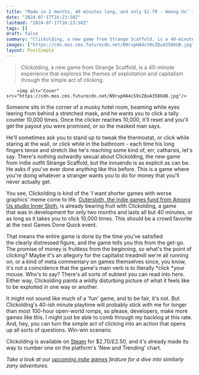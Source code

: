 ```yaml
---
title: "Made in 2 months, 40 minutes long, and only $2.70 - Among Us' indie fund has already financed a Steam hit that I can't stop thinking about"
date: "2024-07-17T16:23:50Z"
lastmod: "2024-07-17T16:23:50Z"
tags: []
draft: false
summary: "Clickolding, a new game from Strange Scaffold, is a 40-minute experience that explores the themes of exploitation and capitalism through the simple act of clicking."
images: ["https://cdn.mos.cms.futurecdn.net/N9rupHA4cS9sZQuA358kUB.jpg"]
layout: PostSimple
---
```

> Clickolding, a new game from Strange Scaffold, is a 40-minute experience that explores the themes of exploitation and capitalism through the simple act of clicking.


        <img alt="Cover" src="https://cdn.mos.cms.futurecdn.net/N9rupHA4cS9sZQuA358kUB.jpg"/>
        
Someone sits in the corner of a musky hotel room, beaming white eyes leering from behind a stretched mask, and he wants you to click a tally counter 10,000 times. Once the clicker reaches 10,000, it'll reset and you'll get the payout you were promised, or so the masked man says. 

He'll sometimes ask you to stand up to tweak the thermostat, or click while staring at the wall, or click while in the bathroom - each time his long fingers tense and stretch like he's reaching some kind of, err, catharsis, let's say. There's nothing outwardly sexual about Clickolding, the new game from indie outfit Strange Scaffold, but the innuendo is as explicit as can be. He asks if you've ever done anything like this before. This is a game where you're doing whatever a stranger wants you to do for money that you'll never actually get. 

You see, Clickolding is kind of the 'I want shorter games with worse graphics' meme come to life. [Outersloth, the indie games fund from Among Us studio Inner Sloth](https://www.gamesradar.com/games/among-us-made-a-bazillion-dollars-so-its-creators-made-their-own-no-investors-indie-fund-to-help-other-games-including-this-slick-spaceship-roguelike/), is already bearing fruit with Clickolding, a game that was in development for only two months and lasts all but 40 minutes, or as long as it takes you to click 10,000 times. This should be a crowd favorite at the next Games Done Quick event. 

That means the entire game is done by the time you've satisfied the clearly distressed figure, and the game tells you this from the get-go. The promise of money is fruitless from the beginning, so what's the point of clicking? Maybe it's an allegory for the capitalist treadmill we're all running on, or a kind of meta commentary on games themselves since, you know, it's not a coincidence that the game's main verb is to literally *click *your mouse. Who's to say? There's all sorts of subtext you can read into here. Either way, Clickolding paints a wildly disturbing picture of what it feels like to be exploited in one way or another.

It might not sound like much of a 'fun' game, and to be fair, it's not. But Clickolding's 40-ish minute playtime will probably stick with me for longer than most 100-hour open-world romps, so please, developers, make more games like this. I might just be able to comb through my backlog at this rate. And, hey, you can turn the simple act of clicking into an action that opens up all sorts of questions. Win-win scenario. 

Clickolding is available on [Steam](https://store.steampowered.com/app/3011440/CLICKOLDING/) for $2.70/£2.50, and it's already made its way to number one on the platform's 'New and Trending' chart.

*Take a look at our *[<em>upcoming indie games</em>](https://www.gamesradar.com/upcoming-indie-games/)* feature for a dive into similarly zany adventures.*
        